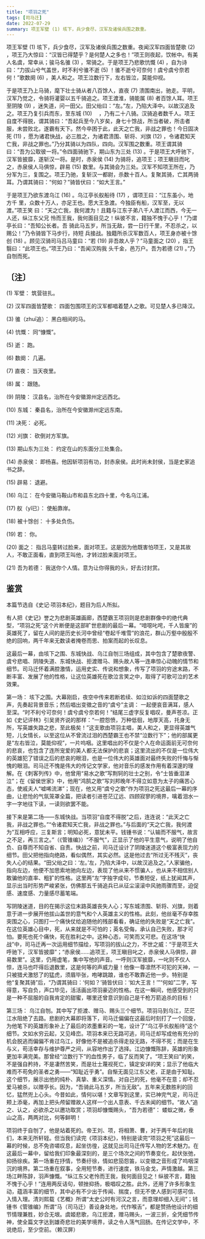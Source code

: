 ```yaml
---
title: "项羽之死"
tags: [司马迁]
date: 2022-07-29
summary: 项王军壁 (1) 垓下，兵少食尽，汉军及诸侯兵围之数重。
---
```


项王军壁 (1) 垓下，兵少食尽，汉军及诸侯兵围之数重。夜闻汉军四面皆楚歌 (2) ，项王乃大惊曰：“汉皆已得楚乎？是何楚人之多也！”项王则夜起，饮帐中。有美人名虞，常幸从；骏马名骓 (3) ，常骑之。于是项王乃悲歌忼慨 (4) ，自为诗曰：“力拔山兮气盖世，时不利兮骓不逝 (5) ！骓不逝兮可奈何！虞兮虞兮奈若何！”歌数阕 (6) ，美人和之。项王泣数行下，左右皆泣，莫能仰视。

于是项王乃上马骑，麾下壮士骑从者八百馀人，直夜 (7) 溃围南出，驰走。平明，汉军乃觉之，令骑将灌婴以五千骑追之。项王渡淮，骑能属 (8) 者百馀人耳。项王至阴陵 (9) ，迷失道，问一田父。田父绐曰：“左。”左，乃陷大泽中。以故汉追及之。项王乃复引兵而东，至东城 (10) 　，乃有二十八骑。汉骑追者数千人。项王自度不得脱，谓其骑曰：“吾起兵至今八岁矣，身七十馀战，所当者破，所击者服，未尝败北，遂霸有天下。然今卒困于此，此天之亡我，非战之罪也！今日固决死 (11) ，愿为诸君快战，必三胜之，为诸君溃围、斩将、刈旗 (12) ，令诸君知天亡我，非战之罪也。”乃分其骑以为四队，四向。汉军围之数重。项王谓其骑曰：“吾为公取彼一将。”令四面骑驰下，期山东为三处 (13) 。于是项王大呼驰下，汉军皆披靡，遂斩汉一将。是时，赤泉侯 (14) 为骑将，追项王；项王瞋目而叱之，赤泉侯人马俱惊，辟易 (15) 数里。与其骑会为三处。汉军不知项王所在，乃分军为三，复围之。项王乃驰，复斩汉一都尉，杀数十百人。复聚其骑，亡其两骑耳。乃谓其骑曰：“何如？”骑皆伏曰：“如大王言。”

于是项王乃欲东渡乌江 (16) 。乌江亭长舣船待 (17) ，谓项王曰：“江东虽小，地方千
里，众数十万人，亦足王也。愿大王急渡。今独臣有船，汉军至，无以渡。”项王笑
曰：“天之亡我，我何渡为！且籍与江东子弟八千人渡江而西，今无一人还，纵江东父兄
怜而王我，我何面目见之！纵彼不言，籍独不愧于心乎！”乃谓亭长曰：“吾知公长者。吾
骑此马五岁，所当无敌，尝一日行千里，不忍杀之，以赐公！”乃令骑皆下马步行，持短
兵接战。独籍所杀汉军数百人，项王身亦被十馀创 (18) 。顾见汉骑司马吕马童曰：“若
(19) 非吾故人乎？”马童面之 (20) ，指王翳曰：“此项王也。”项王乃曰：“吾闻汉购我
头千金，邑万户。吾为若德 (21) 。”乃自刎而死。

## 〔注〕　

(1) 军壁： 筑营驻扎。

(2) 汉军四面皆楚歌： 四面包围项王的汉军都唱着楚人之歌。可见楚人多已降汉。

(3) 骓（zhuī追）： 黑白相间的马。

(4) 忼慨： 同“慷慨”。

(5) 逝： 跑。

(6) 数阕： 几遍。

(7) 直夜： 当天夜里。

(8) 属： 跟随。

(9) 阴陵： 汉县名，治所在今安徽滁州定远西北。

(10) 东城： 秦县名，治所在今安徽滁州定远东南。

(11) 决死： 必死。

(12) 刈旗： 砍倒对方军旗。

(13) 期山东为三处： 约定在山的东面分三处集合。

(14) 赤泉侯： 即杨喜。他因斩项羽有功，封赤泉侯。此时尚未封侯，当是史家追书之辞。

(15) 辟易： 退避。

(16) 乌江： 在今安徽马鞍山市和县东北四十里，今名乌江浦。

(17) 舣（yǐ已）： 使船靠岸。

(18) 被十馀创： 十多处负伤。

(19) 若： 你。

(20) 面之： 指吕马童转过脸来，面对项王。这是因为他既害怕项王，又是其故人，不敢正面看，直到项王叫他，才转过脸来面对项王。

(21) 吾为若德： 我送你个人情。意为让你得我的头，好去讨封赏。

## 鉴赏

本篇节选自《史记·项羽本纪》，题目为后人所拟。

有人把《史记》誉之为悲剧英雄画廊，西楚霸王项羽则是悲剧群像中的绝代典型，“项羽之死”这个片断便是这部旷世悲剧的最后一幕。“喑噁叱咤，千人皆废”的英雄死了，留在人间的是历史长河中曾经“卷起千堆雪”的浪花，群山万壑中殷殷不绝的回响，两千年来无数读者掩卷而思、拍案而起的长叹息。

这最后一幕，由垓下之围、东城快战、乌江自刎三场组成，其中包含了楚歌夜警、虞兮悲唱、阴陵失道、东城快战、拒渡赠马、赐头故人等一连串惊心动魄的情节和细节。司马迁怀着满腔激情，运用史实、传说和想象，传写了项羽的穷途末路，不断丰富、发展了他的性格，让这位英雄死在歌泣言笑之中，取得了可歌可泣的艺术效果。

第一场： 垓下之围。大幕刚启，夜空中传来若断若续、如泣如诉的四面楚歌之声，先奏起背景音乐；然后唱出变徵之音的“虞兮”主调： 一起便哀音满耳，感人至深。“时不利兮可奈何！虞兮虞兮奈若何！”结尾三虚字反复唱叹，曼声苍凉。正如《史记评林》引吴贤齐说的那样：“一腔怨愤，万种低徊，地厚天高，托身无所，写英雄失路之悲，至此极矣！”这支歌由项羽主唱，美人和之，更显得英雄气短，儿女情长，以至这位从不曾流过泪的西楚霸王也不禁“泣数行下”；他的部属更是“左右皆泣，莫能仰视”，一片呜咽。这里唱出的不仅是个人在命运面前无可奈何的悲哀，也包含了连所宠爱的美人都无法保护的悲哀；这里流出的不仅是一位伟大的英雄犯了错误之后的悲哀的眼泪，也是一位伟大的英雄面对最终失败的忏悔与惭愧的眼泪。司马迁不愧是伟大的传记文学家，他对音乐的感发作用有着深邃的理解。在《刺客列传》中，他曾用“易水之歌”写荆轲的壮士之别，令“士皆垂泪涕泣”；在《留侯世家》中，他用“鸿鹄之歌”写刘邦晚年不得立如意为太子的痛苦心态，使戚夫人“嘘唏流涕”；现在，他又用“虞兮之歌”作为项羽之死这最后一幕的序曲，让悲怆的气氛笼罩全篇，把读者引进苍茫辽远、四顾寂寥的境界，噙着泪水一字一字地往下读，一读则欲罢不能。

接下来是第二场——东城快战。当项羽“自度不得脱”之后，连连说：“此天之亡我，非战之罪也。”“令诸君知天亡我，非战之罪也。”与后面的“天之亡我，我何渡为”互相呼应，三复斯言；明知必死，意犹未平。钱锺书说：“认输而不服气，故言之不足，再三言之。”（《管锥编》）“不服气”，正显示了他的平生意气，说明了他自负、自尊而不知自省、自责。快战之前，司马迁设计了阴陵迷道这个极富表现力的细节。田父把他指向绝路，看似偶然，其实必然。这是他过去“所过无不残灭”，丧失人心的结果。“田父绐之曰：‘左。’左，乃陷大泽中，以故汉追及之。”人家骗他，指向左边，他便不加思索地驰向左边，表现了他从来不惯骗人，也从来不相信别人敢骗他的直率、粗犷的性格。这里两“左”字独字成句，节奏短促，纸上犹闻其声，显示出当时形势严峻紧张，仿佛那五千骑追兵已从征尘滚滚中风驰雨骤而至，迫促感、速度感、力量感尽蓄笔端。

写阴陵迷道，目的在揭示这位末路英雄丧失人心；写东城溃围、斩将、刈旗，则着意于进一步展开他拔山盖世的意气和个人英雄主义的性格。此刻，他丝毫不存幸胜突围之心，只图打一个痛快仗给追随他的残部看看，确证他的失败是“天之亡我”。在这位英雄心目中，死，从来就是不可怕的；英名受侮，承认自己失败，那才可怕。要死也死个痛快，死在胜利之中。这种心态，可笑而又可悲。在这场“快战”中，司马迁再一次运用细节描绘，写项羽的拔山之力，不世之威：“于是项王大呼驰下，汉军皆披靡”；“赤泉侯……追项王，项王瞋目叱之，赤泉侯人马俱惊，辟易数里”。这里，仍用虚笔，集中写他的声音。一呼则汉军披靡，一叱则不仅人惊，连马也吓得后退数里，这是何等的声威力量！他像一尊凛然不可犯的天神，一只被猎犬激怒了的猛虎，须眉毕张，咆哮跳踉，谁也不敢靠近他一步。特别是他“复聚其骑”后，“乃谓其骑曰：‘何如？’骑皆伏曰：‘如大王言！’”“何如”二字，写得意，写自负，声口毕见，活活画出项羽豪迈的性格。在这一瞬间，他感受到的只是一种不屈服的自我肯定的甜蜜，哪里还曾意识到自己是千枪万箭追杀的目标！

第三场： 乌江自刎。其中写了拒渡、赠马、赐头三个细节。项羽马到乌江，茫茫江水阻绝了去路。悲剧的大幕即将落下，司马迁偏偏在这最后时刻打了一个回旋，为他笔下的英雄形象补上了最后的浓墨重彩的一笔，设计了“乌江亭长舣船待”这个细节。文如水穷云起，又见峰峦。项羽本来已无路可逃，司马迁却写成他有充分的机会脱逃而偏偏不肯过乌江，好像他不是被追杀得走投无路，不得不死；而是在生与义，苟活幸存与维护尊严之间，从容地作出了选择。江边慷慨陈辞，英雄的形象更加丰满完美。那曾经“泣数行下”的血性男子，临了反而笑了。“项王笑曰”的笑，不是强自矜持，不是凄然苦笑，而是壮士蔑视死亡，镇定安详的笑；显示了他临大难而不苟免的圣者之勇——“知耻近乎勇”。自惭无面见江东父老，正是由于知耻。这个细节，展示出他的纯朴、真挚、重义深情。对自己的死，他毫不在意；却不忍爱马被杀，以赠亭长。因为，“吾骑此马五岁，所当无敌”。五年来无数胜利的回忆，猛然兜上心头。今昔如此，情何以堪！文章写到这里，实已神完气足，司马迁颊上添毫，再加上把头颅留赠故人这样一个出人意表、千古未闻的细节。“故人”追之、认之，必欲杀之以邀功取赏；项羽却慷慨赐头，“吾为若德”： 蝼蚁之微，泰山之高，两两对比，何等鲜明！

项羽终于自刎了，他是站着死的。帝王刘、项，将相萧、曹，对于两千年后的我们，本来无所轩轾。但当我们读完《项羽本纪》，特别是读完“项羽之死”这最后一幕的时候，总不免咨嗟叹息，起坐彷徨，这就见出司马迁传写人物的艺术魅力。在这最后一幕中，留给我们印象最深刻的，是三个场次之间的节奏变化，起伏张弛，抑扬徐疾。第一场重在抒情，节奏纡徐，情如悲笳怨笛，以变徵之音形成了呜咽深沉的境界。第二场重在叙事，全用短节奏，进行速度，铁马金戈，声情激越。第三场江畔陈辞，羽声慷慨。“纵江东父老怜而王我，我何面目见之！纵彼不言，籍独不愧于心乎！”连用两反诘句，顿挫抑扬，极唱叹之胜。此外，还用了许多形象生动，蕴涵丰富的细节，其中必有不少出于传闻、揣度，但无不使人感到可感可信、入情入理。清刘熙载《艺概》所谓“太史公时有河汉之言，而意理却细入无间”；钱锺书《管锥编》所谓“马（司马迁）善设身处地，代作喉舌”，都是赞扬他设计的细节情理兼胜，妙合无垠。虞姬悲歌，乌江拒渡，赠马赐头，一波三折，全凭细节传神，使全篇文字达到雄奇悲壮的美学境界，读之令人荡气回肠。在传记文学中，不说绝后，至少空前。（赖汉屏）

